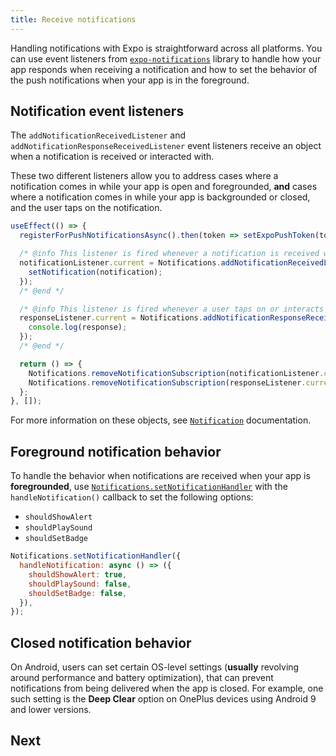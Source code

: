 ```yaml
---
title: Receive notifications
---
```



Handling notifications with Expo is straightforward across all platforms. You can use event listeners from [`expo-notifications`](/versions/latest/sdk/notifications) library to handle how your app responds when receiving a notification and how to set the behavior of the push notifications when your app is in the foreground.

## Notification event listeners

The `addNotificationReceivedListener` and `addNotificationResponseReceivedListener` event listeners receive an object when a notification is received or interacted with.

These two different listeners allow you to address cases where a notification comes in while your app is open and foregrounded, **and** cases where a notification comes in while your app is backgrounded or closed, and the user taps on the notification.

```js
useEffect(() => {
  registerForPushNotificationsAsync().then(token => setExpoPushToken(token));

  /* @info This listener is fired whenever a notification is received while the app is foregrounded. */
  notificationListener.current = Notifications.addNotificationReceivedListener(notification => {
    setNotification(notification);
  });
  /* @end */

  /* @info This listener is fired whenever a user taps on or interacts with a notification (works when an app is foregrounded, backgrounded, or killed). */
  responseListener.current = Notifications.addNotificationResponseReceivedListener(response => {
    console.log(response);
  });
  /* @end */

  return () => {
    Notifications.removeNotificationSubscription(notificationListener.current);
    Notifications.removeNotificationSubscription(responseListener.current);
  };
}, []);
```

For more information on these objects, see [`Notification`](/versions/latest/sdk/notifications/#notification) documentation.

## Foreground notification behavior

To handle the behavior when notifications are received when your app is **foregrounded**, use [`Notifications.setNotificationHandler`](/versions/latest/sdk/notifications/#handling-incoming-notifications-when-the-app-is) with the `handleNotification()` callback to set the following options:

- `shouldShowAlert`
- `shouldPlaySound`
- `shouldSetBadge`

```jsx
Notifications.setNotificationHandler({
  handleNotification: async () => ({
    shouldShowAlert: true,
    shouldPlaySound: false,
    shouldSetBadge: false,
  }),
});
```

## Closed notification behavior

On Android, users can set certain OS-level settings (**usually** revolving around performance and battery optimization), that can prevent notifications from being delivered when the app is closed. For example, one such setting is the **Deep Clear** option on OnePlus devices using Android 9 and lower versions.

## Next

<BoxLink
  title="Common questions and FAQs"
  description="A collection of common questions about Expo's push notification service."
  href="/push-notifications/faq"
/>
